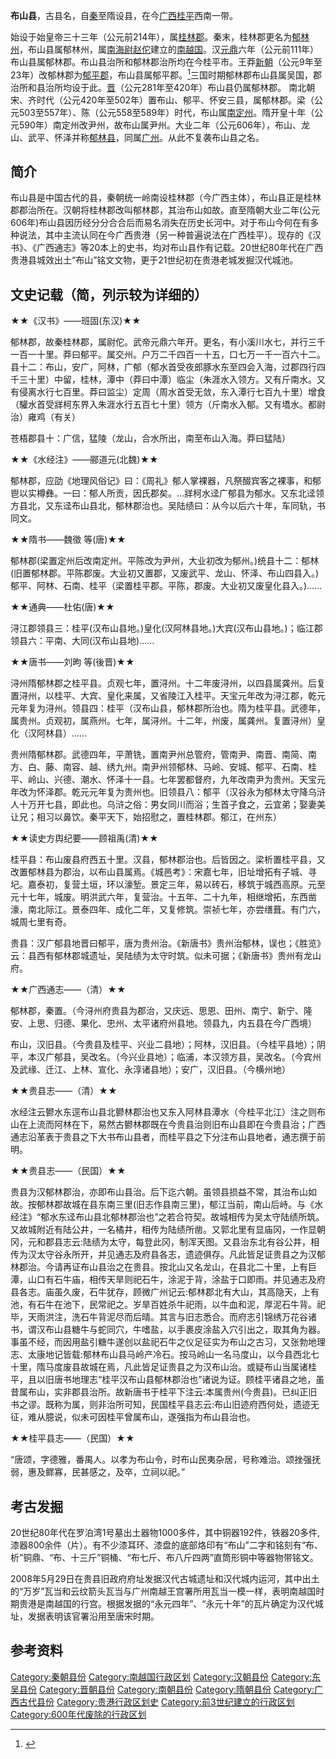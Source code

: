 '''布山县'''，古县名，自[[秦|秦]]至隋设县，在今[[广西|广西]][[桂平|桂平]]西南一带。

始设于始皇帝三十三年（公元前214年），属[[桂林郡|桂林郡]]。秦末，桂林郡更名为[[郁林州|郁林州]]，布山县属郁林州，属[[南海尉|南海尉]][[赵佗|赵佗]]建立的[[南越国|南越国]]。汉[[元鼎|元鼎]]六年（公元前111年）布山县属郁林郡。布山县治所和郁林郡治所均在今桂平市。王莽[[新朝|新朝]]（公元9年至23年）改郁林郡为[[郁平郡|郁平郡]]，布山县属郁平郡。<ref>{{Cite web |url=http://zh.wikisource.org/zh-hans/%E6%BC%A2%E6%9B%B8/%E5%8D%B7028%E4%B8%8B |title=存档副本 |access-date=2010-01-26 |archive-date=2020-10-27 |archive-url=https://web.archive.org/web/20201027125233/https://zh.wikisource.org/zh-hans/%E6%BC%A2%E6%9B%B8/%E5%8D%B7028%E4%B8%8B |dead-url=no }}</ref>三国时期郁林郡布山县属吴国，郡治所和县治所均设于此。[[晋|晋]]（公元281年至420年）布山县仍属郁林郡。 南北朝宋、齐时代（公元420年至502年）置布山、郁平、怀安三县，属郁林郡。梁（公元503至557年）、陈（公元558至589年）时代，布山属[[南定州|南定州]]。隋开皇十年（公元590年）南定州改尹州，故布山属尹州。大业二年（公元606年），布山、龙山、武平、怀泽并称[[郁林县|郁林县]]，同属[[广州|广州]]。从此不复袭布山县之名。
== 简介 ==
   
布山县是中国古代的县，秦朝统一岭南设桂林郡（今广西主体），布山县正是桂林郡郡治所在。汉朝将桂林郡改叫郁林郡，其治布山如故。直至隋朝大业二年(公元606年)布山县因历经分分合合后而易名消失在历史长河中。对于布山今何在有多种说法，其中主流认同在今广西贵港（另一种普遍说法在广西桂平）。现存的《汉书》、《广西通志》等20本上的史书，均对布山县作有记载。20世纪80年代在广西贵港县城效出土“布山”铭文文物，更于21世纪初在贵港老城发掘汉代城池。
== 文史记载（简，列示较为详细的） ==
    
★★《汉书》——班固(东汉)★★
    
郁林郡，故秦桂林郡，属尉佗。武帝元鼎六年开。更名，有小溪川水七，并行三千一百一十里。莽曰郁平。属交州。户万二千四百一十五，口七万一千一百六十二。县十二：布山，安广，阿林，广郁（郁水首受夜郎豚水东至四会入海，过郡四行四千三十里）中留，桂林，潭中（莽曰中潭）临尘（朱涯水入领方。又有斤南水。又有侵离水行七百里。莽曰监尘）定周（周水首受无敛，东入潭行七百九十里）增食（驩水首受牂柯东界入朱涯水行五百七十里）领方（斤南水入郁。又有墧水。都尉治）雍鸡（有关）

    
苍梧郡县十：广信，猛陵（龙山，合水所出，南至布山入海。莽曰猛陆）
    
★★《水经注》——郦道元(北魏)★★
    
郁林郡，应劭《地理风俗记》曰：《周礼》郁人掌裸器，凡祭醊宾客之裸事，和郁鬯以实樽彝。一曰：郁人所贡，因氏郡矣。…牂柯水迳广郁县为郁水。又东北迳领方县北，又东迳布山县北，郁林郡治也。吴陆绩曰：从今以后六十年，车同轨，书同文。
    
★★隋书——魏徵 等(唐)★★
    
郁林郡(梁置定州后改南定州。平陈改为尹州，大业初改为郁州。)统县十二：郁林(旧置郁林郡。平陈郡废。大业初又置郡，又废武平、龙山、怀泽、布山四县入。)郁平、阿林、石南、桂平（梁置桂平郡。平陈，郡废。大业初又废皇化县入。)…… 
    
★★通典——杜佑(唐)★★
    
浔江郡领县三：桂平(汉布山县地。)皇化(汉阿林县地。)大宾(汉布山县地。)；临江郡领县六：平南、大同(汉布山县地)……
    
★★唐书——刘昫 等(後晋)★★
    
浔州隋郁林郡之桂平县。贞观七年，置浔州。十二年废浔州，以四县属龚州。后复置浔州，以桂平、大宾、皇化来属，又省陵江入桂平。天宝元年改为浔江郡，乾元元年复为浔州。领县四：桂平（汉布山县，郁林郡所治也。隋为桂平县。武德年，属贵州。贞观初，属燕州。七年，属浔州。十二年，州废，属龚州。复置浔州）皇化（汉阿林县）……
    
贵州隋郁林郡。武德四年，平萧铣，置南尹州总管府，管南尹、南晋、南简、南方、白、藤、南容、越、绣九州。南尹州领郁林、马岭、安城、郁平、石南、桂平、岭山、兴德、潮水、怀泽十一县。七年罢都督府，九年改南尹为贵州。天宝元年改为怀泽郡。乾元元年复为贵州也。旧领县八：郁平（汉谷永为郁林太守降乌浒人十万开七县，即此也。乌浒之俗：男女同川而浴；生首子食之，云宜弟；娶妻美让兄；相习以鼻饮。秦平天下，始招慰之，置桂林郡。郁江，在州东）
    
★★读史方舆纪要——顾祖禹(清)★★
    
桂平县：布山废县府西五十里。汉县，郁林郡治也。后皆因之。梁析置桂平县，又改置郁林县为郡治，以布山县属焉。《城邑考》：宋嘉七年，旧址增拓有子城、寻圮。嘉泰初，复营土垣，环以濠堑。景定三年，易以砖石，移筑于城西高原。元至元十七年，城废。明洪武六年，复营治。十五年、二十九年，相继增拓，东西凿濠，南北际江。景泰四年、成化二年，又复修筑。崇祯七年，亦尝缮葺。有门六，城周七里有奇。
    
贵县：汉广郁县地晋曰郁平，唐为贵州治。《新唐书》贵州治郁林，误也；《胜览》云：县西有郁林郡城遗址，吴陆绩为太守时筑。似未可据；《新唐书》贵州有龙山府。
    
★★广西通志——（清）★★
    
郁林郡，秦置。（今浔州府贵县为郡治，又庆远、思恩、田州、南宁、新宁、隆安、上思、归德、果化、忠州、太平诸府州县地。领县九，内五县在今广西境）
    
布山，汉旧县。（今贵县及桂平、兴业二县地）；阿林，汉旧县。（今桂平县地）；阴平，本汉广郁县，吴改名。（今兴业县地）；临浦，本汉领方县，吴改名。（今宾州及武缘、迁江、上林、宣化、永淳诸县地）；安广，汉旧县。（今横州地）
    
★★贵县志——（清）★★
    
水经注云鬰水东逕布山县北鬰林郡治也又东入阿林县潭水（今桂平北江）注之则布山在上流而阿林在下，易然古鬰林郡既在今贵县治则旧布山县即在今贵县治；广西通志沿革表于贵县之下大书布山县者，而桂平县之下分注布山县地者，通志撰于前明。
    
★★贵县志——（民国）★★
    
贵县为汉郁林郡治，亦即布山县治。后下迄六朝。虽领县损益不常，其治布山如故。按郁林郡故城在县东南三里(旧志作县南三里)，郁江当前，南山后峙。与《水经注》“郁水东迳布山县北郁林郡治也”之若合符契。故城相传为吴太守陆绩所筑。又故城附近有陆公井，一名橘井，相传为陆绩所凿。又郭北里有显庙冈，一作显朝冈，元和郡县志云:陆绩为太守，每登此冈，制浑天图。又县治东北有谷公井，相传为汉太守谷永所开，并见通志及府县各志，遗迹俱存。凡此皆足证贵县之为汉郁林郡治。今请再证布山县治之在贵县。按北山又名龙山，在县北二十里，上有巨潭，山口有石牛庙，相传天旱则祀石牛，涂泥于背，涂盐于口即雨。并见通志及府县各志。庙虽久废，石牛犹存，顾微广州记云:郁林郡北有大山，其高隐天，上有池，有石牛在池下，民常祀之。岁旱百姓杀牛祀雨，以牛血和泥，厚泥石牛背。祀毕，天雨洪注，洗石牛背泥尽而后晴。其言与旧志悉合。而府志引锦绣万花谷诸书，谓汉布山县糖牛与蛇同穴，牛嗜盐，以手裹皮涂盐入穴引出之，取其角为器。事虽不经，而因用盐引糖牛遂创以盐祀石牛之仪足征实为布山之古习，又张勃地理志、太康地记皆载:郁林布山县马岭产冷石。按马岭山一名马度山，以今县西北七十里，隋马度废县故城在焉，凡此皆足证贵县之为汉布山治。或疑布山当属诸桂平，且以旧唐书地理志“桂平汉布山县郁林郡治也”诸说为证。顾桂平诸县之地，虽昔属布山，实非郡县治所。故新唐书于桂平下注云:本属贵州(今贵县)。已纠正旧书之谬。既称为属，则非治所可知，民国桂平县志云:布山旧迹府西何处，遗迹无征，难从臆说，似未可因桂平曾属布山，遂强指为布山县治也。
    
★★桂平县志——（民国）★★
    
“唐颂，字德雅，番禺人。以孝为布山令，时布山民夷杂居，号称难治。颂挫强抚弱，惠及鳏寡，民甚感之，及卒，立祠以祀。”
== 考古发掘 ==
    
20世纪80年代在罗泊湾1号墓出土器物1000多件，其中铜器192件，铁器20多件,漆器800余件（片）。有不少漆耳环、漆盘的底部烙印有“布山”二字和铭刻有“布、析”铜鼎、“布、十三斤”铜桶、“布七斤、布八斤四两”直筒形铜中等器物带铭文。
    
2008年5月29日在贵县旧政府府址发据汉代古城遗址和汉代城内运河，其中出土的“万岁”瓦当和云纹箭头瓦当与广州南越王宫署所用瓦当一模一样，表明南越国时期贵港是南越国的行宫。根据发据的“永元四年”、“永元十年”的瓦片确定为汉代城址，发据表明该官署沿用至唐宋时期。

== 参考资料 ==
{{Reflist|2}}

[[Category:秦朝县份|Category:秦朝县份]]
[[Category:南越国行政区划|Category:南越国行政区划]]
[[Category:汉朝县份|Category:汉朝县份]]
[[Category:东吴县份|Category:东吴县份]]
[[Category:晋朝县份|Category:晋朝县份]]
[[Category:南朝县份|Category:南朝县份]]
[[Category:隋朝县份|Category:隋朝县份]]
[[Category:广西古代县份|Category:广西古代县份]]
[[Category:贵港行政区划史|Category:贵港行政区划史]]
[[Category:前3世纪建立的行政区划|Category:前3世纪建立的行政区划]]
[[Category:600年代废除的行政区划|Category:600年代废除的行政区划]]
